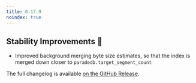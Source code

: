 ```yaml
---
title: 0.17.9
noindex: true
---
```


## Stability Improvements 💪

- Improved background merging byte size estimates, so that the index is merged down closer to `paradedb.target_segment_count`

The full changelog is available [on the GitHub Release](https://github.com/paradedb/paradedb/releases/tag/v0.17.9).
